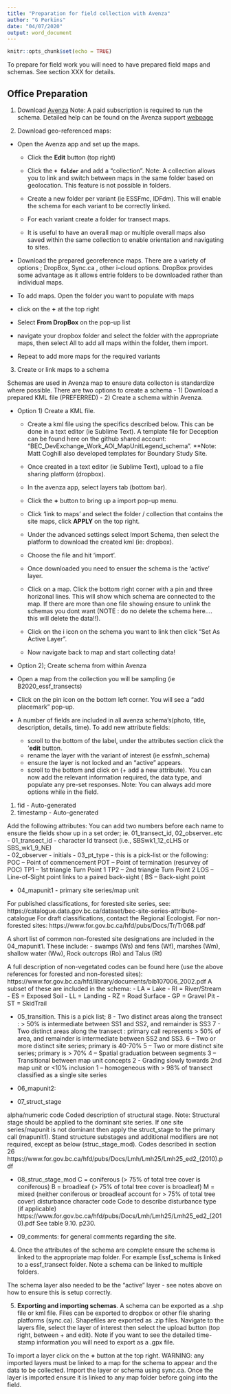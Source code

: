 ```yaml
---
title: "Preparation for field collection with Avenza"
author: "G Perkins"
date: "04/07/2020"
output: word_document
---
```


```r
knitr::opts_chunk$set(echo = TRUE)
```


To prepare for field work you will need to have prepared field maps and schemas. See section XXX for details. 


## Office Preparation

1)  Download [Avenza](https://itunes.apple.com/ca/app/avenza-maps/id388424049?mt=8)
	Note: A paid subscription is required to run the schema. Detailed help can be found on the Avenza support [webpage](https://support.avenzamaps.com/hc/en-us/categories/360002220131-iOS)


2) Download geo-referenced maps: 

- Open the Avenza app and set up the maps. 
  - Click the **Edit** button (top right)
  - Click the **` + folder`** and add a "collection". 
  Note: A collection allows you to link and switch between maps in the same folder based on geolocation. This feature is not possible in folders.
  
  - Create a new folder per variant (ie ESSFmc, IDFdm). This will enable the schema for each variant to be correctly linked. 
  - For each variant create a folder for transect maps. 
  - It is useful to have an overall map or multiple overall maps also saved within the same collection to enable orientation and navigating to sites. 
  
 - Download the prepared georeference maps. There are a variety of options ; DropBox, Sync.ca , other i-cloud options. DropBox provides some advantage as it allows entrie folders to be downloaded rather than individual maps. 
 
 - To add maps. Open the folder you want to populate with maps
 - click on the **+** at the top right 
 - Select **From DropBox** on the pop-up list 
 - navigate your dropbox folder and select the folder with the appropriate maps, then select All to add all maps within the folder, them import. 
 
 - Repeat to add more maps for the required variants 
 

3) Create or link maps to a schema 

Schemas are used in Avenza map to ensure data collecton is standardize where possible. 
There are two options to create a schema 
- 1) Download a prepared KML file (PREFERRED)
- 2) Create a schema within Avenza. 

- Option 1) Create a KML file. 
  - Create a kml file using the specifics described below. This can be done in a text editor (ie Sublime Text). A template file for Deception can be found here on the github shared account: "BEC_DevExchange_Work\Deception_AOI\_MapUnitLegend\Decpetion_schema". **Note: Matt Coghill also developed templates for Boundary Study Site. 

  - Once created in a text editor (ie Sublime Text), upload to a file sharing platform (dropbox). 
  - In the avenza app, select layers tab (bottom bar). 
  - Click the **+** button to bring up a import pop-up menu. 
  - Click 'link to maps' and select the folder / collection that contains the site maps, click **APPLY** on the top right. 
  - Under the advanced settings select Import Schema, then select the platform to download the created kml (ie: dropbox). 
  - Choose the file and hit 'import'. 
  - Once downloaded you need to ensuer the schema is the 'active' layer. 
  - Click on a map. Click the bottom right corner with a pin and three horizonal lines. This will show which schema are connected to the map. If there are more than one file showing ensure to unlink the schemas you dont want (NOTE : do no delete the schema here.... this will delete the data!!). 

  - Click on the i icon on the schema you want to link then click "Set As Active Layer". 
  - Now navigate back to map and start collecting data!

- Option 2); Create schema from within Avenza

- Open a map from the collection you will be sampling (ie B2020_essf_transects) 
- Click on the pin icon on the bottom left corner. You will see a "add placemark" pop-up. 

- A number of fields are included in all avenza schema's(photo, title, description, details, time). To add new attribute fields: 
    - scroll to the bottom of the label, under the attributes section click the '**edit** button. 
    - rename the layer with the variant of interest (ie essfmh_schema)
    - ensure the layer is not locked and an "active" appears. 
    - scroll to the bottom and click on (+ add a new attribute). You can now add the relevant information required, the data type, and populate any pre-set responses. Note: You can always add more options while in the field. 

1) fid	- Auto-generated
2) timestamp	- Auto-generated

Add the following attributes: You can add two numbers before each name to ensure the fields show up in a set order; ie. 01_transect_id, 02_observer..etc
- 01_transect_id	- character	Id transect (i.e., SBSwk1_12_cLHS or SBS_wk1_9_NE)	
- 02_observer	- initials
- 03_pt_type	- this is a pick-list or the following: 	
    POC – Point of commencement
    POT – Point of termination (resurvey of POC)
    TP1 – 1st triangle Turn Point 1
    TP2 – 2nd triangle Turn Point 2
    LOS – Line-of-Sight point links to a paired back-sight (
    BS – Back-sight point 
  
- 04_mapunit1 -  primary site series/map unit 	

For published classifications, for forested site series, see: 
https://catalogue.data.gov.bc.ca/dataset/bec-site-series-attribute-catalogue 
For draft classifications, contact the Regional Ecologist.
For non-forested sites: 
https://www.for.gov.bc.ca/hfd/pubs/Docs/Tr/Tr068.pdf

A short list of common non-forested site designations are included in the 04_mapunit1. These include: 
- swamps (Ws) and fens (Wf), marshes (Wm), shallow water (Ww), Rock outcrops (Ro) and Talus (Rt)

A full description of non-vegetated codes can be found here (use the above references for forested and non-forested sites): https://www.for.gov.bc.ca/hfd/library/documents/bib107006_2002.pdf
A subset of these are included in the schema: 
  -	LA = Lake
  -	RI = River/Stream
  -	ES = Exposed Soil
  -	LL = Landing
  -	RZ = Road Surface
  - GP = Gravel Pit
  - ST = SkidTrail


- 05_transition. This is a pick list; 
  8 - Two distinct areas along the transect : > 50% is intermediate between SS1 and SS2, and remainder is SS3
  7 - Two distinct areas along the transect : primary call represents > 50% of area, and remainder is intermediate between SS2 and SS3.
  6 – Two or more distinct site series; primary is 40-70%
  5 – Two or more distinct site series; primary is > 70%
  4 – Spatial graduation between segments
  3 – Transitional between map unit concepts
  2 - Grading slowly towards 2nd map unit or <10% inclusion 
  1 – homogeneous with > 98% of transect classified as a single site series 

- 06_mapunit2:	
- 07_struct_stage

alpha/numeric code	Coded description of structural stage. Note: Structural stage should be applied to the dominant site series. If one site series/mapunit is not dominant then apply the struct_stage to the primary call (mapunit1). Stand structure substages and additional modifiers are not required, except as below (struc_stage_mod).
	Codes described in section 26 https://www.for.gov.bc.ca/hfd/pubs/Docs/Lmh/Lmh25/Lmh25_ed2_(2010).pdf 

- 08_struc_stage_mod
C = coniferous (> 75% of total tree cover is coniferous) 
B = broadleaf (> 75% of total tree cover is broadleaf) 
M = mixed (neither coniferous or broadleaf account for > 75% of total tree cover)
disturbance 	character code	Code to describe disturbance type (if applicable)	https://www.for.gov.bc.ca/hfd/pubs/Docs/Lmh/Lmh25/Lmh25_ed2_(2010).pdf
See table 9.10. p230.

- 09_comments: for general comments regarding the site. 



4) Once the attributes of the schema are complete ensure the schema is linked to the appropriate map folder. For example Essf_schema is linked to a essf_transect folder. Note a schema can be linked to multiple folders. 

The schema layer also needed to be the "active" layer - see notes above on how to ensure this is setup correctly.






5) **Exporting and importing schemas**. A schema can be exported as a .shp file or kml file. Files can be exported to dropbox or other file sharing platforms (sync.ca). Shapefiles are exported as .zip files. Navigate to the layers file, select the layer of interest then select the upload button (top right, between + and edit). Note if you want to see the detailed time-stamp information you will need to export as a .gpx file.

To import a layer click on the **+** button at the top right. WARNING: any imported layers must be linked to a map for the schema to appear and the data to be collected. Import the layer or schema using sync.ca. 
Once the layer is imported ensure it is linked to any map folder before going into the field. 










